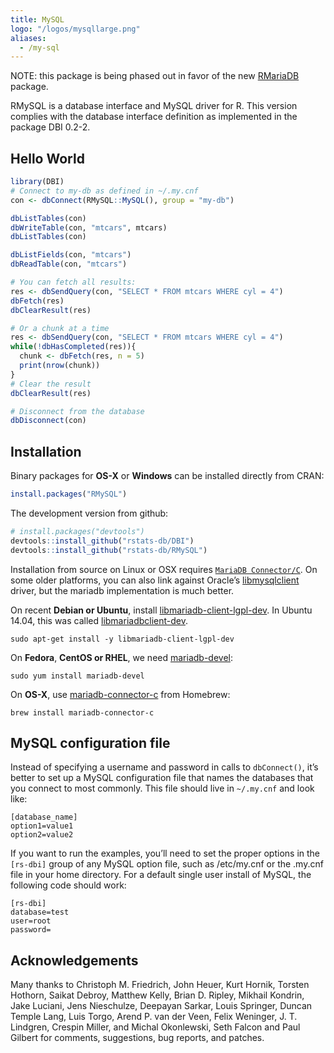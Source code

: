 ```yaml
---
title: MySQL
logo: "/logos/mysqllarge.png"
aliases:
  - /my-sql
---
```



NOTE: this package is being phased out in favor of the new [RMariaDB](https://github.com/rstats-db/RMariaDB) package.


RMySQL is a database interface and MySQL driver for R. This version complies with the database interface definition as implemented in the package DBI 0.2-2. 

## Hello World

```R
library(DBI)
# Connect to my-db as defined in ~/.my.cnf
con <- dbConnect(RMySQL::MySQL(), group = "my-db")

dbListTables(con)
dbWriteTable(con, "mtcars", mtcars)
dbListTables(con)

dbListFields(con, "mtcars")
dbReadTable(con, "mtcars")

# You can fetch all results:
res <- dbSendQuery(con, "SELECT * FROM mtcars WHERE cyl = 4")
dbFetch(res)
dbClearResult(res)

# Or a chunk at a time
res <- dbSendQuery(con, "SELECT * FROM mtcars WHERE cyl = 4")
while(!dbHasCompleted(res)){
  chunk <- dbFetch(res, n = 5)
  print(nrow(chunk))
}
# Clear the result
dbClearResult(res)

# Disconnect from the database
dbDisconnect(con)
```

## Installation

Binary packages for __OS-X__ or __Windows__ can be installed directly from CRAN:

```r
install.packages("RMySQL")
```

The development version from github:

```R
# install.packages("devtools")
devtools::install_github("rstats-db/DBI")
devtools::install_github("rstats-db/RMySQL")
```

Installation from source on Linux or OSX requires [`MariaDB Connector/C`](https://downloads.mariadb.org/connector-c/). On some older platforms, you can also link against Oracle's [libmysqlclient](https://packages.debian.org/testing/libmysqlclient-dev) driver, but the mariadb implementation is much better.

On recent __Debian or Ubuntu__, install [libmariadb-client-lgpl-dev](https://packages.debian.org/testing/libmariadb-client-lgpl-dev). In Ubuntu 14.04, this was called [libmariadbclient-dev](http://packages.ubuntu.com/trusty/libmariadbclient-dev).

```
sudo apt-get install -y libmariadb-client-lgpl-dev
```

On __Fedora__,  __CentOS or RHEL__, we need [mariadb-devel](https://apps.fedoraproject.org/packages/mariadb-devel):

```
sudo yum install mariadb-devel
````

On __OS-X__, use [mariadb-connector-c](https://github.com/Homebrew/homebrew-core/blob/master/Formula/mariadb-connector-c.rb) from Homebrew:

```
brew install mariadb-connector-c
```


## MySQL configuration file

Instead of specifying a username and password in calls to `dbConnect()`, it's better to set up a MySQL configuration file that names the databases that you connect to most commonly. This file should live in `~/.my.cnf` and look like:

```
[database_name]
option1=value1
option2=value2
```

If you want to run the examples, you'll need to set the proper options in the `[rs-dbi]` group of any MySQL option file, such as /etc/my.cnf or the .my.cnf file in your home directory. For a default single user install of MySQL, the following code should work:

```
[rs-dbi]
database=test
user=root
password=
```

## Acknowledgements

Many thanks to Christoph M. Friedrich, John Heuer, Kurt Hornik, Torsten Hothorn, Saikat Debroy, Matthew Kelly, Brian D. Ripley, Mikhail Kondrin, Jake Luciani, Jens Nieschulze, Deepayan Sarkar, Louis Springer, Duncan Temple Lang, Luis Torgo, Arend P. van der Veen, Felix Weninger, J. T. Lindgren, Crespin Miller, and Michal Okonlewski, Seth Falcon and Paul Gilbert for comments, suggestions, bug reports, and patches.


